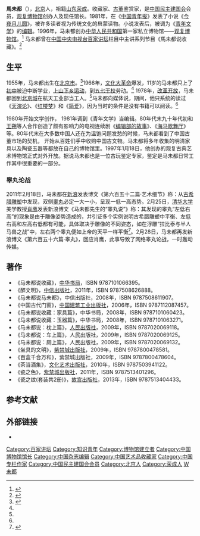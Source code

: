 {{學術研究工作者
| 姓名     = 马未都
| 圖像     = 
| 職務     = [[观复博物馆|观复博物馆]]馆长
| 時期     = 1996年10月30日至今
| 性別     = 男
| 原名     = 
| 異名     = 
| 字       = 
| 號       = 
| 籍貫     = [[山东省|山东]][[荣成市|荣成]]
| 出生     = {{birth date and age|1955|3|22}}
| 出生地點 = {{CHN}}[[北京市|北京市]]
| 逝世     = <!--卒年在前生年在后{{death date and age|YYYY|MM|DD|YYYY|MM|DD}} -->
| 逝世地點 = 
| 居處     = [[北京市|北京市]]
| 職業     = [[收藏家|收藏家]]、鉴赏家、作家
| 國籍     = {{PRC}}
| 種族     = 汉族
| 語言     = 汉语
| 政黨     = [[中国民主建国会|中国民主建国会]]
| 宗教信仰 = 
| 配偶     = 
| 子女     = 
| 親屬     = 
| 研究領域 = [[考古学|考古学]]、[[收藏学|收藏学]]
| 學歷     = [[初中|初中]]
| 經歷     = 
| 作品     = 
*《中国古代门窗》
*《马未都说：枕上篇》
*《马未都说：车上篇》
*《马未都说：厕上篇》
*《坐具的文明》
*《百盒千合万和》
*《茶当酒集》
| 獎項     = 
| 官方網   = {{URL|http://blog.sina.com.cn/mazhahuchuang}} 
| 簽名     = 
}}
'''馬未都'''（{{bd|1955年|3月22日|||catIdx=M马}}），[[北京市|北京]]人，祖籍[[山东省|山东]][[荣成市|荣成]]。收藏家、[[古董|古董]]鉴赏家，是[[中国民主建国会|中国民主建国会]]会员，[[观复博物馆|观复博物馆]]创办人及现任馆长。1981年，在《[[中国青年报|中国青年报]]》发表了小说《[[今夜月儿圆|今夜月儿圆]]》，被许多读者视为传统文化的启蒙读物。小说发表后，被调为《[[青年文学|青年文学]]》的[[编辑|编辑]]。1996年，马未都创办[[中华人民共和国|中华人民共和国]]第一家私立博物馆——[[观复博物馆|观复博物馆]]。<ref>{{cite web| title =马未都馆长简介| publisher =观复博物馆网站| url =http://www.guanfumuseum.org.cn/top/guanfu-gzjj.htm| accessdate =2009-02-28| deadurl =yes| archiveurl =https://web.archive.org/web/20090305233453/http://www.guanfumuseum.org.cn/top/guanfu-gzjj.htm| archivedate =2009-03-05}}</ref>
马未都曾在[[中国中央电视台|中国中央电视台]][[百家讲坛|百家讲坛]]栏目中主讲系列节目《馬未都说收藏》。<ref>{{cite web| title =百家讲坛|work =央视网| url =http://space.tv.cctv.com/act/platform/view/page/composePage.jsp?pageId=PAGE1233795094438985| accessdate =2009-02-28|date=2009-02-06| deadurl =yes| archiveurl =https://web.archive.org/web/20090206210948/http://space.tv.cctv.com/act/platform/view/page/composePage.jsp?pageId=PAGE1233795094438985| archivedate =2009-02-06}}</ref>

== 生平 ==
1955年，马未都出生在[[北京市|北京市]]。<ref name="read">{{cite web |url=http://culture.ifeng.com/1/detail_2012_04/21/14056599_0.shtml |title=马未都：读书是人生的必由之路 一生中该早做|accessdate=2012-02-06|date=2012-04-21 |work=凤凰网|author1=刘雅靖}}</ref>1966年，[[文化大革命|文化大革命]]爆发，11岁的马未都只上了[[初中|初中]]被迫中断学业，[[上山下乡运动|上山下乡运动]]，到[[五七干校|五七干校]]劳动。<ref name="read"/> 1978年，[[改革开放|改革开放]]，马未都回到[[北京城|北京城]]在航天工业部当工人。<ref name="read"/>马未都向媒体说，期间，他只系统的读过《[[天演论|天演论]]》、《[[红楼梦|红楼梦]]》和《[[简爱|简爱]]》，因为当时的条件是没有书籍可以阅读。<ref name="read"/> 

1980年开始文学创作， 1981年调到《青年文学》当编辑。80年代末九十年代初和[[王朔|王朔]]等人合作创造了颇有影响力的电视连续剧《[[编辑部的故事|编辑部的故事]]》、《[[海马歌舞厅|海马歌舞厅]]》等。80年代末在大多数中国人还在为温饱问题发愁的时候，马未都看到了中国古董市场的契机， 开始从百姓们手中收购中国古文物。马未都将多年收集的明清家具以及陶瓷玉器等都放在自己的博物馆里。1997年1月18日，他创办的观复古典艺术博物馆正式对外开放。据说马未都也是一位古玩鉴定专家，鉴定是马未都日常工作其中很重要的一部分。

=== 睾丸论战 ===
2011年2月18日，马未都在[[新浪|新浪]]发表博文《第六百五十二篇·艺术细节》称：从[[古希腊|古希腊]][[雕塑|雕塑]]中发现，双侧[[睾丸|睾丸]]必定一大一小，呈现一低一高态势。2月25日，[[清华大学|清华大学]]美学教授[[肖鹰|肖鹰]]发表新浪博文《马未都先生的“睾丸说”》称：其发现的睾丸“左低右高”的现象是由于雕像姿势造成的，并引证多个实例说明古希腊雕塑中平衡、左低右高和左高右低都有可能，具体取决于雕像的不同姿态，如在浮雕“拉比泰与半人马兽之战”中，左右两个睾丸便如上帝的天平一样平衡<ref>{{cite web |url= http://epaper.gmw.cn/zhdsb/html/2011-02/23/nw.D110000zhdsb_20110223_2-03.htm?div=-1|title=马未都先生的“睾丸说” |accessdate=2012-02-06|date=2011-02-23 |work=光明网}}</ref>。2月28日，马未都再发新浪博文《第六百五十六篇·睾丸》，回应肖鹰，此事导致了网络睾丸论战，一时轰动传媒。

== 著作 ==
*《马未都说收藏》，[[中华书局|中华书局]]，ISBN 9787101066395。
*《醉文明》，[[中信出版社|中信出版社]]，2011年，ISBN 9787508626888。
*《马未都说马未都》，中信出版社，2008年，ISBN 9787508611907。
*《中国古代门窗》，[[中国建筑工业出版社|中国建筑工业出版社]]，2006年，ISBN 9787112087457。
*《马未都说收藏：家具篇》，中华书局，2008年，ISBN 9787101060423。
*《马未都说收藏：玉器篇》，中华书局，2008年，ISBN 9787101063271。
*《马未都说：枕上篇》，[[人民出版社|人民出版社]]，2009年，ISBN 9787020069118。
*《马未都说：车上篇》，人民出版社，2009年，ISBN 9787020069125。
*《马未都说：厕上篇》，人民出版社，2009年，ISBN 9787020069132。
*《坐具的文明》，[[紫禁城出版社|紫禁城出版社]]，2009年，ISBN 9787800478581。
*《百盒千合万和》，紫禁城出版社，2009年，ISBN 9787800478604。
*《茶当酒集》，[[文化艺术出版社|文化艺术出版社]]，2010年，ISBN 9787503941122。
*《瓷之色》，[[紫禁城出版社|紫禁城出版社]]，2011年，ISBN 9787513401296。
*《瓷之纹(套装共2册)》，[[故宫出版社|故宫出版社]]，2013年，ISBN 9787513404433。

==参考文献==
<div class="references-small">
<references></references>
</div>

==外部链接==
*{{Sinablog|mazhahuchuang }}

{{DEFAULTSORT:Ma马未都}}
[[Category:百家讲坛|Category:百家讲坛]]
[[Category:知识青年|Category:知识青年]]
[[Category:博物馆建立者|Category:博物馆建立者]]
[[Category:中国博物馆馆长|Category:中国博物馆馆长]]
[[Category:中国杂志编辑|Category:中国杂志编辑]]
[[Category:中国艺术品收藏家|Category:中国艺术品收藏家]]
[[Category:中国专栏作家|Category:中国专栏作家]]
[[Category:中国民主建国会会员|Category:中国民主建国会会员]]
[[Category:北京人|Category:北京人]]
[[Category:荣成人|Category:荣成人]]
[[Category:马姓|W未都]]